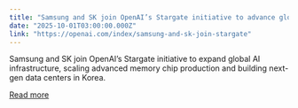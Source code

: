 ```yaml
---
title: "Samsung and SK join OpenAI’s Stargate initiative to advance global AI infrastructure"
date: "2025-10-01T03:00:00.000Z"
link: "https://openai.com/index/samsung-and-sk-join-stargate"
---
```


Samsung and SK join OpenAI’s Stargate initiative to expand global AI infrastructure, scaling advanced memory chip production and building next-gen data centers in Korea.

[Read more](https://openai.com/index/samsung-and-sk-join-stargate)
